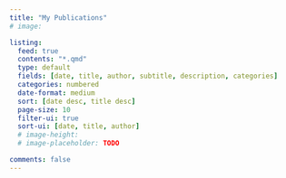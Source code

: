 ```yaml
---
title: "My Publications"
# image: 

listing:
  feed: true
  contents: "*.qmd"
  type: default
  fields: [date, title, author, subtitle, description, categories]
  categories: numbered
  date-format: medium
  sort: [date desc, title desc]
  page-size: 10
  filter-ui: true
  sort-ui: [date, title, author]
  # image-height: 
  # image-placeholder: TODO

comments: false
---
```


